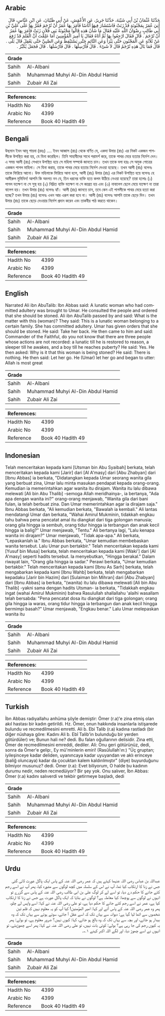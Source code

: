 ## Arabic


<div dir="rtl" lang="ar" style={{fontSize:'larger',backgroundColor:'#f8f9fa',padding:20}}>
حَدَّثَنَا عُثْمَانُ بْنُ أَبِي شَيْبَةَ، حَدَّثَنَا جَرِيرٌ، عَنِ الأَعْمَشِ، عَنْ أَبِي ظَبْيَانَ، عَنِ ابْنِ عَبَّاسٍ، قَالَ أُتِيَ عُمَرُ بِمَجْنُونَةٍ قَدْ زَنَتْ فَاسْتَشَارَ فِيهَا أُنَاسًا فَأَمَرَ بِهَا عُمَرُ أَنْ تُرْجَمَ فَمُرَّ بِهَا عَلَى عَلِيِّ بْنِ أَبِي طَالِبٍ رِضْوَانُ اللَّهِ عَلَيْهِ فَقَالَ مَا شَأْنُ هَذِهِ قَالُوا مَجْنُونَةُ بَنِي فُلاَنٍ زَنَتْ فَأَمَرَ بِهَا عُمَرُ أَنْ تُرْجَمَ ‏.‏ قَالَ فَقَالَ ارْجِعُوا بِهَا ثُمَّ أَتَاهُ فَقَالَ يَا أَمِيرَ الْمُؤْمِنِينَ أَمَا عَلِمْتَ أَنَّ الْقَلَمَ قَدْ رُفِعَ عَنْ ثَلاَثَةٍ عَنِ الْمَجْنُونِ حَتَّى يَبْرَأَ وَعَنِ النَّائِمِ حَتَّى يَسْتَيْقِظَ وَعَنِ الصَّبِيِّ حَتَّى يَعْقِلَ قَالَ بَلَى ‏.‏ قَالَ فَمَا بَالُ هَذِهِ تُرْجَمُ قَالَ لاَ شَىْءَ ‏.‏ قَالَ فَأَرْسِلْهَا ‏.‏ قَالَ فَأَرْسَلَهَا ‏.‏ قَالَ فَجَعَلَ يُكَبِّرُ ‏.‏
</div>
<div style={{backgroundColor:'#f8f9fa',padding:20, marginBottom: 10}}><table> <thead> <tr> <th>Grade</th> <th></th> </tr> </thead> <tbody> <tr><td>Sahih</td><td>Al-Albani</td></tr><tr><td>Sahih</td><td>Muhammad Muhyi Al-Din Abdul Hamid</td></tr><tr><td>Sahih</td><td>Zubair Ali Zai</td></tr></tbody></table><table> <thead> <tr> <th>References:</th> <th></th> </tr> </thead> <tbody><tr><td>Hadith No</td><td>4399</td></tr><tr><td>Arabic No</td><td>4399</td></tr><tr><td>Reference</td><td>Book 40 Hadith 49</td></tr></tbody></table></div>

## Bengali


<div dir="ltr" lang="bn" style={{fontSize:'larger',backgroundColor:'#f8f9fa',padding:20}}>
উছমান ইবন আবূ শায়বা (রহঃ) .... ইবন আব্বাস (রাঃ) থেকে বর্ণিত যে, একদা উমার (রাঃ) এর নিকট একজন পাগলীকে উপস্থিত করা হয়, যে যিনা করেছিল। তিনি সাহাবীদের সাথে পরামর্শ করে, তাকে পাথর মেরে হত্যার নির্দেশ দেন। এ সময় আলী (রাঃ) সেখানে উপস্থিত হয়ে সে মহিলা সম্পর্কে জানতে চান। তখন তাকে বলা হয়ঃ সে অমুক গোত্রের একজন পাগল মাহিলা। সে যিনা করায়, তাকে পাথর মেরে হত্যার নির্দেশ দেওয়া হয়েছে। তখন আলী (রাঃ) বলেনঃ তাকে ফিরিয়ে আনো। উক্ত মহিলাকে ফিরিয়ে আনা হলে, আলী (রাঃ) উমার (রাঃ) এর নিকট উপস্থিত হয়ে বলেনঃ হে আমীরুল মুমিনিন! আপনি কি অবগত নন যে, তিন ধরনের ব্যক্তি হতে কলম উঠিয়ে নেওয়া হয়েছে? তারা হলোঃ (১) পাগল যতক্ষণ না সে সুস্থ হয় (২) নিদ্রিত ব্যক্তি যতক্ষণ না সে জাগ্রত হয় এবং (৩) নাবালেগ ছেলে মেয়ে যতক্ষণ না তারা বালেগ হয়। তখন উমার (রাঃ) বলেনঃ হ্যাঁ। আলী (রাঃ) জানতে চান, তবে কেন এই পাগলীকে পাথর মেরে হত্যা করা হচ্ছে? তখন উমার (রাঃ) বলেনঃ এখন আর এরূপ করা হবে না। আলী (রাঃ) বলেনঃ আপনি তাকে ছেড়ে দিন। তখন উমার (রাঃ) তাকে ছেড়ে দেওয়ার নির্দেশ প্রদান করেন এবং তাকবীর পাঠ করতে থাকেন।
</div>
<div style={{backgroundColor:'#f8f9fa',padding:20, marginBottom: 10}}><table> <thead> <tr> <th>Grade</th> <th></th> </tr> </thead> <tbody> <tr><td>Sahih</td><td>Al-Albani</td></tr><tr><td>Sahih</td><td>Muhammad Muhyi Al-Din Abdul Hamid</td></tr><tr><td>Sahih</td><td>Zubair Ali Zai</td></tr></tbody></table><table> <thead> <tr> <th>References:</th> <th></th> </tr> </thead> <tbody><tr><td>Hadith No</td><td>4399</td></tr><tr><td>Arabic No</td><td>4399</td></tr><tr><td>Reference</td><td>Book 40 Hadith 49</td></tr></tbody></table></div>

## English


<div dir="ltr" lang="en" style={{fontSize:'larger',backgroundColor:'#f8f9fa',padding:20}}>
Narrated Ali ibn AbuTalib: Ibn Abbas said: A lunatic woman who had committed adultery was brought to Umar. He consulted the people and ordered that she should be stoned. Ali ibn AbuTalib passed by and said: What is the matter with this (woman)? They said: This is a lunatic woman belonging to a certain family. She has committed adultery. Umar has given orders that she should be stoned. He said: Take her back. He then came to him and said: Commander of the Faithful, do you not know that there are three people whose actions are not recorded: a lunatic till he is restored to reason, a sleeper till he awakes, and a boy till he reaches puberty? He said: Yes. He then asked: Why is it that this woman is being stoned? He said: There is nothing. He then said: Let her go. He (Umar) let her go and began to utter: Allah is most great
</div>
<div style={{backgroundColor:'#f8f9fa',padding:20, marginBottom: 10}}><table> <thead> <tr> <th>Grade</th> <th></th> </tr> </thead> <tbody> <tr><td>Sahih</td><td>Al-Albani</td></tr><tr><td>Sahih</td><td>Muhammad Muhyi Al-Din Abdul Hamid</td></tr><tr><td>Sahih</td><td>Zubair Ali Zai</td></tr></tbody></table><table> <thead> <tr> <th>References:</th> <th></th> </tr> </thead> <tbody><tr><td>Hadith No</td><td>4399</td></tr><tr><td>Arabic No</td><td>4399</td></tr><tr><td>Reference</td><td>Book 40 Hadith 49</td></tr></tbody></table></div>

## Indonesian


<div dir="ltr" lang="id" style={{fontSize:'larger',backgroundColor:'#f8f9fa',padding:20}}>
Telah menceritakan kepada kami [Utsman bin Abu Syaibah] berkata, telah menceritakan kepada kami [Jarir] dari [Al A'masy] dari [Abu Zhabyan] dari [Ibnu Abbas] ia berkata, "Didatangkan kepada Umar seorang wanita gila yang berbuat zina, Umar lalu minta masukan pendapat kepada orang-orang. Kemudian ia memerintahkan agar wanita itu dirajam. Wanita itu lalu dibawa melewati [Ali bin Abu Thalib] -semoga Allah meridhainya-, ia bertanya, "Ada apa dengan wanita ini?" orang-orang menjawab, "Wanita gila dari bani fulan, ia telah berbuat zina. Dan Umar memerintahkan agar ia dirajam saja." Ibnu Abbas berkata, "Ali kemudian berkata, "Bawalah ia kembali." Ali lantas mendatangi Umar dan berkata, "Wahai Amirul Mukminin, tidakkah engkau tahu bahwa pena pencatat amal itu diangkat dari tiga golongan manusia; orang gila hingga ia sembuh, orang tidur hingga ia terbangun dan anak kecil hingga ia balig?" Umar menjawab, "Tentu." Ali bertanya lagi, "Lalu kenapa wanita ini dirajam?" Umar menjawab, "Tidak apa-apa." Ali berkata, "Lepaskanlah ia." Ibnu Abbas berkata, "Umar kemudian membebaskan wanita tersebut. Lalu Umar pun bertakbir." Telah menceritakan kepada kami [Yusuf bin Musa] berkata, telah menceritakan kepada kami [Waki'] dari [Al A'masy] seperti hadits tersebut. Ia menyebutkan, "Hingga berakal." Dalam riwayat lain, "Orang gila hingga ia sadar." Perawi berkata, "Umar kemudian bertakbir." Telah menceritakan kepada kami [Ibnu As Sarh] berkata, telah mengabarkan kepada kami [Ibnu Wahb] berkata, telah mengabarkan kepadaku [Jarir bin Hazim] dari [Sulaiman bin Mihran] dari [Abu Zhabyan] dari [Ibnu Abbas] ia berkata, "(wanita) itu lalu dibawa melewati [Ali bin Abu Thalib] -yakni sama dengan hadits Utsman- ia berkata, "Tidakkah engkau ingat (wahai Amirul Mukminin) bahwa Rasulullah shallallahu 'alaihi wasallam telah bersabda: "Pena pencatat dosa itu diangkat dari tiga golongan; orang gila hingga ia waras, orang tidur hingga ia terbangun dan anak kecil hingga bermimpi basah?" Umar menjawab, "Engkau benar." Lalu Umar melepaskan wanita itu
</div>
<div style={{backgroundColor:'#f8f9fa',padding:20, marginBottom: 10}}><table> <thead> <tr> <th>Grade</th> <th></th> </tr> </thead> <tbody> <tr><td>Sahih</td><td>Al-Albani</td></tr><tr><td>Sahih</td><td>Muhammad Muhyi Al-Din Abdul Hamid</td></tr><tr><td>Sahih</td><td>Zubair Ali Zai</td></tr></tbody></table><table> <thead> <tr> <th>References:</th> <th></th> </tr> </thead> <tbody><tr><td>Hadith No</td><td>4399</td></tr><tr><td>Arabic No</td><td>4399</td></tr><tr><td>Reference</td><td>Book 40 Hadith 49</td></tr></tbody></table></div>

## Turkish


<div dir="ltr" lang="tr" style={{fontSize:'larger',backgroundColor:'#f8f9fa',padding:20}}>
İbn Abbas radıyallahu anhüma şöyle demiştir: Ömer (r.a)'e zina etmiş olan akıl hastası bir kadın getirildi. Hz. Ömer, onun hakkında insanlarla istişarede bulundu ve recmedilmesini emretti. Ali b. Ebi Talib (r.a) kadına rastladı (bir diğer nüshaya göre: Kadını Ali b. Ebî Talib'in bulunduğu bir yerden götürdüler) ve; Bunun hali ne? dedi. Bu falan oğullarının delisidir. Zina etti, Ömer de recmedilmesini emreddi, dediler. Ali: Onu geri götürünüz, dedi, sonra da Ömer'e gelip:, Ey mü'minlerin emiri! (Rasûlullah'ın:) "Üç gruptan; iyileşinceye kadar deliden, uyanıncaya kadar uyuyandan ve aklı erinceye (baliğ oluncaya) kadar da çocuktan kalem kaldırılmıştır" (diye) buyurduğunu bilmiyor musunuz? dedi. Ömer (r.a): Evet biliyorum, O halde bu kadının durumu nedir, neden recmedüiyor? Bir şey yok. Onu salıver, İbn Abbas: Ömer (r.a) kadını salıverdi ve tekbir getirmeye başladı, dedi
</div>
<div style={{backgroundColor:'#f8f9fa',padding:20, marginBottom: 10}}><table> <thead> <tr> <th>Grade</th> <th></th> </tr> </thead> <tbody> <tr><td>Sahih</td><td>Al-Albani</td></tr><tr><td>Sahih</td><td>Muhammad Muhyi Al-Din Abdul Hamid</td></tr><tr><td>Sahih</td><td>Zubair Ali Zai</td></tr></tbody></table><table> <thead> <tr> <th>References:</th> <th></th> </tr> </thead> <tbody><tr><td>Hadith No</td><td>4399</td></tr><tr><td>Arabic No</td><td>4399</td></tr><tr><td>Reference</td><td>Book 40 Hadith 49</td></tr></tbody></table></div>

## Urdu


<div dir="rtl" lang="ur" style={{fontSize:'larger',backgroundColor:'#f8f9fa',padding:20}}>
عبداللہ بن عباس رضی اللہ عنہما کہتے ہیں کہ عمر رضی اللہ عنہ کے پاس ایک پاگل عورت لائی گئی جس نے زنا کا ارتکاب کیا تھا، آپ نے اس کے سلسلہ میں کچھ لوگوں سے مشورہ کیا، پھر آپ نے اسے رجم کئے جانے کا حکم دے دیا، تو اسے لے کر لوگ علی بن ابی طالب رضی اللہ عنہ کے پاس سے گزرے تو انہوں نے لوگوں سے پوچھا: کیا معاملہ ہے؟ لوگوں نے بتایا کہ ایک پاگل عورت ہے جس نے زنا کا ارتکاب کیا ہے، عمر نے اسے رجم کئے جانے کا حکم دیا ہے، تو علی رضی اللہ عنہ نے کہا: اسے واپس لے چلو، پھر وہ عمر رضی اللہ عنہ کے پاس آئے اور کہا: امیر المؤمنین! کیا آپ کو یہ معلوم نہیں کہ قلم تین شخصوں سے اٹھا لیا گیا ہے: دیوانہ سے یہاں تک کہ اسے عقل آ جائے، سوئے ہوئے سے یہاں تک کہ وہ بیدار ہو جائے، اور بچہ سے یہاں تک کہ وہ بالغ ہو جائے، کہا: کیوں نہیں؟ ضرور معلوم ہے، تو بولے: پھر یہ کیوں رجم کی جا رہی ہے؟ بولے: کوئی بات نہیں، تو علی رضی اللہ عنہ نے کہا: پھر اسے چھوڑیئے، تو انہوں نے اسے چھوڑ دیا، اور لگے اللہ اکبر کہنے ۱؎۔
</div>
<div style={{backgroundColor:'#f8f9fa',padding:20, marginBottom: 10}}><table> <thead> <tr> <th>Grade</th> <th></th> </tr> </thead> <tbody> <tr><td>Sahih</td><td>Al-Albani</td></tr><tr><td>Sahih</td><td>Muhammad Muhyi Al-Din Abdul Hamid</td></tr><tr><td>Sahih</td><td>Zubair Ali Zai</td></tr></tbody></table><table> <thead> <tr> <th>References:</th> <th></th> </tr> </thead> <tbody><tr><td>Hadith No</td><td>4399</td></tr><tr><td>Arabic No</td><td>4399</td></tr><tr><td>Reference</td><td>Book 40 Hadith 49</td></tr></tbody></table></div>